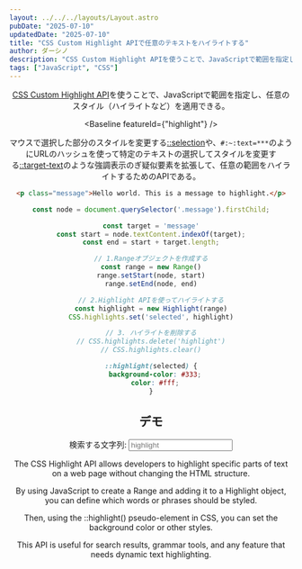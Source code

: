 ```yaml
---
layout: ../../../layouts/Layout.astro
pubDate: "2025-07-10"
updatedDate: "2025-07-10"
title: "CSS Custom Highlight APIで任意のテキストをハイライトする"
author: ダーシノ
description: "CSS Custom Highlight APIを使うことで、JavaScriptで範囲を指定し、任意のスタイル（ハイライトなど）を適用できる。マウスで選択した部分のスタイルを変更する::selectionや、#:~:text=***のようにURLのハッシュを使って特定のテキストの選択してスタイルを変更する::target-textのような強調表示のぎ疑似要素を拡張して、任意の範囲をハイライトするためのAPIである。"
tags: ["JavaScript", "CSS"]
---
```



<Header {...frontmatter} />

[CSS Custom Highlight API](https://developer.mozilla.org/en/docs/Web/API/CSS_Custom_Highlight_API)を使うことで、JavaScriptで範囲を指定し、任意のスタイル（ハイライトなど）を適用できる。

<Baseline featureId={"highlight"} />

マウスで選択した部分のスタイルを変更する[::selection](https://developer.mozilla.org/en-US/docs/Web/CSS/::selection)や、`#:~:text=***`のようにURLのハッシュを使って特定のテキストの選択してスタイルを変更する[::target-text](https://developer.mozilla.org/en-US/docs/Web/CSS/::target-text)のような強調表示のぎ疑似要素を拡張して、任意の範囲をハイライトするためのAPIである。

```html
<p class="message">Hello world. This is a message to highlight.</p>
```

```js
const node = document.querySelector('.message').firstChild;

const target = 'message'
const start = node.textContent.indexOf(target);
const end = start + target.length;

// 1.Rangeオブジェクトを作成する
const range = new Range()
range.setStart(node, start)
range.setEnd(node, end)

// 2.Highlight APIを使ってハイライトする
const highlight = new Highlight(range)
CSS.highlights.set('selected', highlight)

// 3. ハイライトを削除する
// CSS.highlights.delete('highlight')
// CSS.highlights.clear()
```

```css
::highlight(selected) {
  background-color: #333;
  color: #fff;
}
```



## デモ

<section id="demo">
  <div class="field">
    <label for="search">検索する文字列:</label>
    <input type="text" id="search" placeholder="highlight" />
  </div>

  <section class="text">
    <p>The CSS Highlight API allows developers to highlight specific parts of text on a web page without changing the HTML structure.</p>
    <p>By using JavaScript to create a Range and adding it to a Highlight object, you can define which words or phrases should be styled.</p>
    <p>Then, using the ::highlight() pseudo-element in CSS, you can set the background color or other styles.</p>
    <p>This API is useful for search results, grammar tools, and any feature that needs dynamic text highlighting.</p>
  </section>

</section>

<style>{`
#demo {
  ::highlight(selected) {
    background-color: #333;
    color: #fff;
  }

  .field {
    display: flex;
    margin-block-end: 1rem;

  }
  .text {
    border: 4px solid;
    padding: 1rem;
  }
}
`}</style>

<script>{`
const demo = document.querySelector('#demo')
const searchInput = demo.querySelector('#search')
const text = demo.querySelector('.text')

const treeWalker = document.createTreeWalker(
  text,
  NodeFilter.SHOW_TEXT,
  null,
  false
)
const allTextNodes = []
let currentNode = treeWalker.nextNode()
while (currentNode) {
  allTextNodes.push(currentNode)
  currentNode = treeWalker.nextNode()
}

searchInput.addEventListener('input', (event) => {
  const searchTerm = event.target.value.trim().toLowerCase()
  CSS.highlights.clear()

  const ranges = allTextNodes.map(a => (
    { node: a, text: a.textContent.toLowerCase() }
  ))
  .map(({ text, node}) => {
      const indices = []
      let startPos = 0
      while (startPos < text.length) {
        const index = text.indexOf(searchTerm, startPos)
        if (index === -1) break
        indices.push(index)
        startPos = index + searchTerm.length
      }
      return indices.map((index) => {
        const range = new Range()
        range.setStart(node, index)
        range.setEnd(node, index + searchTerm.length)
        return range
      });
  })

  const highlight = new Highlight(...ranges.flat())
  CSS.highlights.set('selected', highlight)
})
`}</script>
